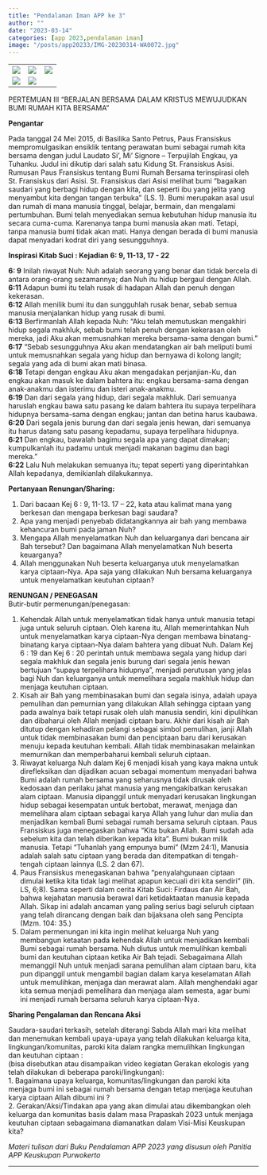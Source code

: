 ```yaml
---
title: "Pendalaman Iman APP ke 3"
author: ""
date: "2023-03-14"
categories: [app 2023,pendalaman iman]
image: "/posts/app20233/IMG-20230314-WA0072.jpg"
---
```


|                                              |                                              |                                              |
|----------------------------------------------|----------------------------------------------|----------------------------------------------|
| ![](/posts/app20233/IMG-20230314-WA0056.jpg) | ![](/posts/app20233/IMG-20230314-WA0054.jpg) | ![](/posts/app20233/IMG-20230314-WA0055.jpg) |
| ![](/posts/app20233/IMG-20230314-WA0046.jpg) | ![](/posts/app20233/IMG-20230314-WA0045.jpg) |                                              |

PERTEMUAN III “BERJALAN BERSAMA DALAM KRISTUS MEWUJUDKAN BUMI RUMAH KITA BERSAMA”

**Pengantar**\

Pada tanggal 24 Mei 2015, di Basilika Santo Petrus, Paus Fransiskus mempromulgasikan ensiklik tentang perawatan bumi sebagai rumah kita bersama dengan judul Laudato Si’, Mi’ Signore – Terpujilah Engkau, ya Tuhanku. Judul ini dikutip dari salah satu Kidung St. Fransiskus Asisi. Rumusan Paus Fransiskus tentang Bumi Rumah Bersama terinspirasi oleh St. Fransiskus dari Asisi. St. Fransiskus dari Asisi melihat bumi “bagaikan saudari yang berbagi hidup dengan kita, dan seperti ibu yang jelita yang menyambut kita dengan tangan terbuka” (LS. 1). Bumi merupakan asal usul dan rumah di mana manusia tinggal, belajar, bermain, dan mengalami pertumbuhan. Bumi telah menyediakan semua kebutuhan hidup manusia itu secara cuma-cuma. Karenanya tanpa bumi manusia akan mati. Tetapi, tanpa manusia bumi tidak akan mati. Hanya dengan berada di bumi manusia dapat menyadari kodrat diri yang sesungguhnya.

**Inspirasi Kitab Suci : Kejadian 6: 9, 11-13, 17 - 22**\

**6: 9** Inilah riwayat Nuh: Nuh adalah seorang yang benar dan tidak bercela di antara orang-orang sezamannya; dan Nuh itu hidup bergaul dengan Allah.\
**6:11** Adapun bumi itu telah rusak di hadapan Allah dan penuh dengan kekerasan.\
**6:12** Allah menilik bumi itu dan sungguhlah rusak benar, sebab semua manusia menjalankan hidup yang rusak di bumi.\
**6:13** Berfirmanlah Allah kepada Nuh: “Aku telah memutuskan mengakhiri hidup segala makhluk, sebab bumi telah penuh dengan kekerasan oleh mereka, jadi Aku akan memusnahkan mereka bersama-sama dengan bumi.”\
**6:17** “Sebab sesungguhnya Aku akan mendatangkan air bah meliputi bumi untuk memusnahkan segala yang hidup dan bernyawa di kolong langit; segala yang ada di bumi akan mati binasa.\
**6:18** Tetapi dengan engkau Aku akan mengadakan perjanjian-Ku, dan engkau akan masuk ke dalam bahtera itu: engkau bersama-sama dengan anak-anakmu dan isterimu dan isteri anak-anakmu.\
**6:19** Dan dari segala yang hidup, dari segala makhluk. Dari semuanya haruslah engkau bawa satu pasang ke dalam bahtera itu supaya terpelihara hidupnya bersama-sama dengan engkau; jantan dan betina harus kaubawa.\
**6:20** Dari segala jenis burung dan dari segala jenis hewan, dari semuanya itu harus datang satu pasang kepadamu, supaya terpelihara hidupnya.\
**6:21** Dan engkau, bawalah bagimu segala apa yang dapat dimakan; kumpulkanlah itu padamu untuk menjadi makanan bagimu dan bagi mereka.”\
**6:22** Lalu Nuh melakukan semuanya itu; tepat seperti yang diperintahkan Allah kepadanya, demikianlah dilakukannya.

**Pertanyaan Renungan/Sharing:**\

1.  Dari bacaan Kej 6 : 9, 11-13. 17 – 22, kata atau kalimat mana yang berkesan dan mengapa berkesan bagi saudara?
2.  Apa yang menjadi penyebab didatangkannya air bah yang membawa kehancuran bumi pada jaman Nuh?
3.  Mengapa Allah menyelamatkan Nuh dan keluarganya dari bencana air Bah tersebut? Dan bagaimana Allah menyelamatkan Nuh beserta keuarganya?
4.  Allah menggunakan Nuh beserta keluarganya utuk menyelamatkan karya ciptaan-Nya. Apa saja yang dilakukan Nuh bersama keluarganya untuk menyelamatkan keutuhan ciptaan?

**RENUNGAN / PENEGASAN**\
Butir-butir permenungan/penegasan:\

1.  Kehendak Allah untuk menyelamatkan tidak hanya untuk manusia tetapi juga untuk seluruh ciptaan. Oleh karena itu, Allah memerintahkan Nuh untuk menyelamatkan karya ciptaan-Nya dengan membawa binatang-binatang karya ciptaan-Nya dalam bahtera yang dibuat Nuh. Dalam Kej 6 : 19 dan Kej 6 : 20 perintah untuk membawa segala yang hidup dari segala makhluk dan segala jenis burung dari segala jenis hewan bertujuan “supaya terpelihara hidupnya”, menjadi perutusan yang jelas bagi Nuh dan keluarganya untuk memelihara segala makhluk hidup dan menjaga keutuhan ciptaan.\
2.  Kisah air Bah yang membinasakan bumi dan segala isinya, adalah upaya pemulihan dan pemurnian yang dilakukan Allah sehingga ciptaan yang pada awalnya baik tetapi rusak oleh ulah manusia sendiri, kini dipulihkan dan dibaharui oleh Allah menjadi ciptaan baru. Akhir dari kisah air Bah ditutup dengan kehadiran pelangi sebagai simbol pemulihan, janji Allah untuk tidak membinasakan bumi dan penciptaan baru dari kerusakan menuju kepada keutuhan kembali. Allah tidak membinasakan melainkan memurnikan dan memperbaharui kembali seluruh ciptaan.\
3.  Riwayat keluarga Nuh dalam Kej 6 menjadi kisah yang kaya makna untuk direfleksikan dan dijadikan acuan sebagai momentum menyadari bahwa Bumi adalah rumah bersama yang seharusnya tidak dirusak oleh kedosaan dan perilaku jahat manusia yang mengakibatkan kerusakan alam ciptaan. Manusia dipanggil untuk menyadari kerusakan lingkungan hidup sebagai kesempatan untuk bertobat, merawat, menjaga dan memelihara alam ciptaan sebagai karya Allah yang luhur dan mulia dan menjadikan kembali Bumi sebagai rumah bersama seluruh ciptaan. Paus Fransiskus juga menegaskan bahwa “Kita bukan Allah. Bumi sudah ada sebelum kita dan telah diberikan kepada kita”. Bumi bukan milik manusia. Tetapi “Tuhanlah yang empunya bumi” (Mzm 24:1), Manusia adalah salah satu ciptaan yang berada dan ditempatkan di tengah-tengah ciptaan lainnya (LS. 2 dan 67). 
4.  Paus Fransiskus menegaskanan bahwa “penyalahgunaan ciptaan dimulai ketika kita tidak lagi melihat apapun kecuali diri kita sendiri” (lih. LS, 6;8). Sama seperti dalam cerita Kitab Suci: Firdaus dan Air Bah, bahwa kejahatan manusia berawal dari ketidaktaatan manusia kepada Allah. Sikap ini adalah ancaman yang paling serius bagi seluruh ciptaan yang telah dirancang dengan baik dan bijaksana oleh sang Pencipta (Mzm. 104: 35.)\
5.  Dalam permenungan ini kita ingin melihat keluarga Nuh yang membangun ketaatan pada kehendak Allah untuk menjadikan kembali Bumi sebagai rumah bersama. Nuh diutus untuk memulihkan kembali bumi dan keutuhan ciptaan ketika Air Bah tejadi. Sebagaimana Allah memanggil Nuh untuk menjadi sarana pemulihan alam ciptaan baru, kita pun dipanggil untuk mengambil bagian dalam karya keselamatan Allah untuk memulihkan, menjaga dan merawat alam. Allah menghendaki agar kita semua menjadi pemelihara dan menjaga alam semesta, agar bumi ini menjadi rumah bersama seluruh karya ciptaan-Nya.\

**Sharing Pengalaman dan Rencana Aksi**\

Saudara-saudari terkasih, setelah diterangi Sabda Allah mari kita melihat dan menemukan kembali upaya-upaya yang telah dilakukan keluarga kita, lingkungan/komunitas, paroki kita dalam rangka memulihkan lingkungan dan keutuhan ciptaan :\
(bisa disebutkan atau disampaikan video kegiatan Gerakan ekologis yang telah dilakukan di beberapa paroki/lingkungan):\
1. Bagaimana upaya keluarga, komunitas/lingkungan dan paroki kita menjaga bumi ini sebagai rumah bersama dengan tetap menjaga keutuhan karya ciptaan Allah dibumi ini ?\
2. Gerakan/Aksi/Tindakan apa yang akan dimulai atau dikembangkan oleh keluarga dan komunitas basis dalam masa Prapaskah 2023 untuk menjaga keutuhan ciptaan sebagaimana diamanatkan dalam Visi-Misi Keuskupan kita?

*Materi tulisan dari Buku Pendalaman APP 2023 yang disusun oleh Panitia APP Keuskupan Purwokerto*

------------------------------------------------------------------------
